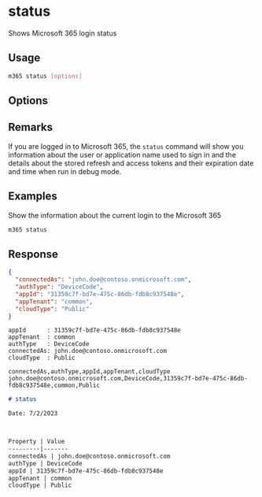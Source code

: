 
# status

Shows Microsoft 365 login status

## Usage

```sh
m365 status [options]
```

## Options

<Global />

## Remarks

If you are logged in to Microsoft 365, the `status` command will show you information about the user or application name used to sign in and the details about the stored refresh and access tokens and their expiration date and time when run in debug mode.

## Examples

Show the information about the current login to the Microsoft 365

```sh
m365 status
```

## Response

<Tabs>
  <TabItem value="JSON">

  ```json
  {
    "connectedAs": "john.doe@contoso.onmicrosoft.com",
    "authType": "DeviceCode",
    "appId": "31359c7f-bd7e-475c-86db-fdb8c937548e",
    "appTenant": "common",
    "cloudType": "Public"
  }
  ```

  </TabItem>
  <TabItem value="Text">

  ```text
  appId      : 31359c7f-bd7e-475c-86db-fdb8c937548e
  appTenant  : common
  authType   : DeviceCode
  connectedAs: john.doe@contoso.onmicrosoft.com
  cloudType  : Public
  ```

  </TabItem>
  <TabItem value="CSV">

  ```csv
  connectedAs,authType,appId,appTenant,cloudType
  john.doe@contoso.onmicrosoft.com,DeviceCode,31359c7f-bd7e-475c-86db-fdb8c937548e,common,Public
  ```

  </TabItem>
  <TabItem value="Markdown">

  ```md
  # status

  Date: 7/2/2023



  Property | Value
  ---------|-------
  connectedAs | john.doe@contoso.onmicrosoft.com
  authType | DeviceCode
  appId | 31359c7f-bd7e-475c-86db-fdb8c937548e
  appTenant | common
  cloudType | Public
  ```

  </TabItem>
</Tabs>

